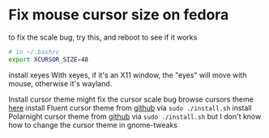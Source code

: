 # Fix mouse cursor size on fedora


to fix the scale bug, try this, and reboot to see if it works

```bash
# in ~/.bashrc
export XCURSOR_SIZE=48
```

install xeyes
With xeyes, if it's an X11 window, the "eyes" will move with mouse, otherwise it's wayland. 

Install cursor theme might fix the cursor scale bug
browse cursors theme [here](https://www.gnome-look.org/browse?cat=107&ord=latest)
install Fluent cursor theme from [github](https://github.com/vinceliuice/Fluent-icon-theme) via `sudo ./install.sh`
install Polarnight cursor theme from [github](https://github.com/yeyushengfan258/Polarnight-Cursors) via `sudo ./install.sh`
but I don't know how to change the cursor theme in gnome-tweaks
